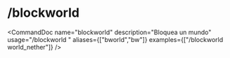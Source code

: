 # /blockworld


<CommandDoc
  name="blockworld"
  description="Bloquea un mundo"
  usage="/blockworld <mundo>"
  aliases={["bworld","bw"]}
  examples={["/blockworld world_nether"]}
/>